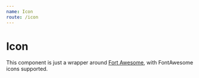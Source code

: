 ```yaml
---
name: Icon
route: /icon
---
```



# Icon

This component is just a wrapper around [Fort Awesome](https://www.npmjs.com/package/@fortawesome/react-fontawesome), with FontAwesome icons supported.

<Playground>
  <Icon icon='home' />
  <br /><br />
  <Icon icon='spinner' spin />
</Playground>


